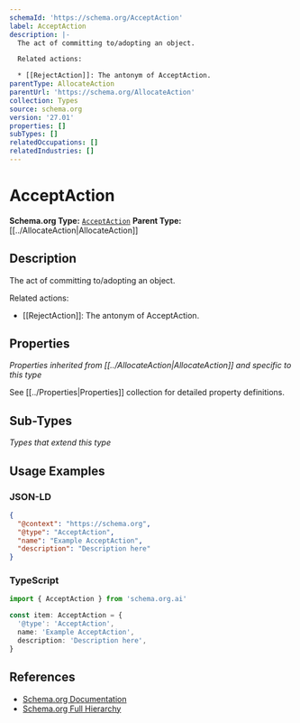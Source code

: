 ```yaml
---
schemaId: 'https://schema.org/AcceptAction'
label: AcceptAction
description: |-
  The act of committing to/adopting an object.

  Related actions:

  * [[RejectAction]]: The antonym of AcceptAction.
parentType: AllocateAction
parentUrl: 'https://schema.org/AllocateAction'
collection: Types
source: schema.org
version: '27.01'
properties: []
subTypes: []
relatedOccupations: []
relatedIndustries: []
---
```

# AcceptAction

**Schema.org Type:** [`AcceptAction`](https://schema.org/AcceptAction)
**Parent Type:** [[../AllocateAction|AllocateAction]]

## Description

The act of committing to/adopting an object.

Related actions:

* [[RejectAction]]: The antonym of AcceptAction.

## Properties

*Properties inherited from [[../AllocateAction|AllocateAction]] and specific to this type*

See [[../Properties|Properties]] collection for detailed property definitions.

## Sub-Types

*Types that extend this type*

## Usage Examples

### JSON-LD

```json
{
  "@context": "https://schema.org",
  "@type": "AcceptAction",
  "name": "Example AcceptAction",
  "description": "Description here"
}
```

### TypeScript

```typescript
import { AcceptAction } from 'schema.org.ai'

const item: AcceptAction = {
  '@type': 'AcceptAction',
  name: 'Example AcceptAction',
  description: 'Description here',
}
```

## References

- [Schema.org Documentation](https://schema.org/AcceptAction)
- [Schema.org Full Hierarchy](https://schema.org/docs/full.html)
